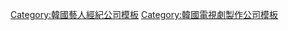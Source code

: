 {{Navbox
|name   = Signal Entertainment Group
|title  = Signal Entertainment Group
|above  = 
| titlestyle = background-color:#98e8da;
| groupstyle = background-color:#d7f4ef;
| abovestyle = background-color:#d7f4ef;
| belowstyle = background-color:#d7f4ef;
|listclass = hlist
|group1 = 演員
|list1  =
*[[孔炯軫]]
*[[沈勳基]]
*[[元泰希]]
*[[宋尚東]]
*[[朴俊秀]]
*[[韓藝俊]]
*[[鄭仁英]]
|group3 = 電視劇製作
|list3  =
*[[善德女王 (韓國電視劇)|善德女王]]
*[[金首露 (電視劇)|金首露]]
*[[七級公務員 (電視劇)|七級公務員]]
*[[The Ace]]
*[[錐子 (電視劇)|錐子]]
*[[Baby Sitter]]
*[[被告人 (韓國電視劇)|被告人]]
*[[秘密森林]]
*[[內衣少女時代]]
*[[韓汝凜的回憶]]
*[[Life (電視劇)|Life]]
*[[壞爸爸]]
|group4 = 綜藝節目製作
|list4 =
*[[The Voice Of Korea]]
*[[清潭洞111]]
*[[拜託了冰箱]]
*[[看見你的聲音]]
*[[The Body Show2]]
*[[PRODUCE 101]]
*[[Superstar K 2016]]
}}
<noinclude>
[[Category:韓國藝人經紀公司模板]]
[[Category:韓國電視劇製作公司模板]]
</noinclude>